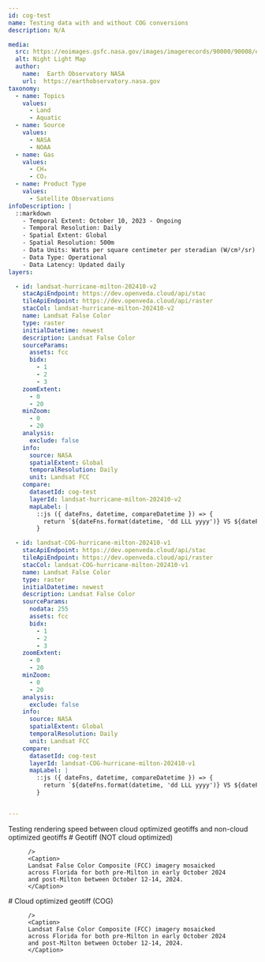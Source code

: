 ```yaml
---
id: cog-test
name: Testing data with and without COG conversions
description: N/A

media:
  src: https://eoimages.gsfc.nasa.gov/images/imagerecords/90000/90008/europe_vir_2016.jpg
  alt: Night Light Map
  author:
    name:  Earth Observatory NASA
    url:  https://earthobservatory.nasa.gov
taxonomy:
  - name: Topics
    values:
      - Land
      - Aquatic    
  - name: Source
    values:
      - NASA
      - NOAA
  - name: Gas
    values:
      - CH₄
      - CO₂
  - name: Product Type
    values:
      - Satellite Observations
infoDescription: |
  ::markdown 
    - Temporal Extent: October 10, 2023 - Ongoing
    - Temporal Resolution: Daily
    - Spatial Extent: Global    
    - Spatial Resolution: 500m   
    - Data Units: Watts per square centimeter per steradian (W/cm²/sr)       
    - Data Type: Operational
    - Data Latency: Updated daily       
layers:

  - id: landsat-hurricane-milton-202410-v2
    stacApiEndpoint: https://dev.openveda.cloud/api/stac
    tileApiEndpoint: https://dev.openveda.cloud/api/raster
    stacCol: landsat-hurricane-milton-202410-v2
    name: Landsat False Color
    type: raster 
    initialDatetime: newest
    description: Landsat False Color
    sourceParams:
      assets: fcc
      bidx: 
        - 1
        - 2
        - 3
    zoomExtent:
      - 0
      - 20
    minZoom:
      - 0
      - 20
    analysis:
      exclude: false
    info:
      source: NASA
      spatialExtent: Global 
      temporalResolution: Daily
      unit: Landsat FCC   
    compare:
      datasetId: cog-test
      layerId: landsat-hurricane-milton-202410-v2
      mapLabel: |
        ::js ({ dateFns, datetime, compareDatetime }) => {
          return `${dateFns.format(datetime, 'dd LLL yyyy')} VS ${dateFns.format(compareDatetime, 'dd LLL yyyy')}`;
        }

  - id: landsat-COG-hurricane-milton-202410-v1
    stacApiEndpoint: https://dev.openveda.cloud/api/stac
    tileApiEndpoint: https://dev.openveda.cloud/api/raster
    stacCol: landsat-COG-hurricane-milton-202410-v1
    name: Landsat False Color
    type: raster 
    initialDatetime: newest
    description: Landsat False Color
    sourceParams:
      nodata: 255
      assets: fcc
      bidx: 
        - 1
        - 2
        - 3
    zoomExtent:
      - 0
      - 20
    minZoom:
      - 0
      - 20
    analysis:
      exclude: false
    info:
      source: NASA
      spatialExtent: Global 
      temporalResolution: Daily
      unit: Landsat FCC   
    compare:
      datasetId: cog-test
      layerId: landsat-COG-hurricane-milton-202410-v1
      mapLabel: |
        ::js ({ dateFns, datetime, compareDatetime }) => {
          return `${dateFns.format(datetime, 'dd LLL yyyy')} VS ${dateFns.format(compareDatetime, 'dd LLL yyyy')}`;
        }


---
```

<Block>
  <Prose>   
    Testing rendering speed between cloud optimized geotiffs and non-cloud optimized geotiffs
  </Prose>
</Block>

<Block>
  <Prose>
  # Geotiff (NOT cloud optimized)
  
  <Figure>
    <Map
      center={[-81.8157, 28.489]}
      zoom={8}
      datasetId='cog-test'
      layerId='landsat-hurricane-milton-202410-v2'
      dateTime='2024-08-24'
      compareDateTime='2024-10-02'

    />
    <Caption>
    Landsat False Color Composite (FCC) imagery mosaicked across Florida for both pre-Milton in early October 2024 and post-Milton between October 12-14, 2024.
    </Caption>
  </Figure>
  </Prose>
</Block>


<Block>
<Prose>
  # Cloud optimized geotiff (COG)
  <Figure>
    <Map
      center={[-81.8157, 28.489]}
      zoom={8}
      datasetId='cog-test'
      layerId='landsat-COG-hurricane-milton-202410-v1'
      dateTime='2024-08-24'
      compareDateTime='2024-10-02'

    />
    <Caption>
    Landsat False Color Composite (FCC) imagery mosaicked across Florida for both pre-Milton in early October 2024 and post-Milton between October 12-14, 2024.
    </Caption>
  </Figure>
  </Prose>
</Block>